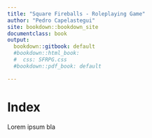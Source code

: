 ```yaml
---
title: "Square Fireballs - Roleplaying Game"
author: "Pedro Capelastegui"
site: bookdown::bookdown_site
documentclass: book
output:
  bookdown::gitbook: default
  #bookdown::html_book:
  #  css: SFRPG.css
  #bookdown::pdf_book: default

---
```


# Index

Lorem ipsum bla

<!-- If you need PDF output, uncomment bookdown::pdf_book above in YAML. You will need a LaTeX installation, e.g., https://yihui.name/tinytex/ -->